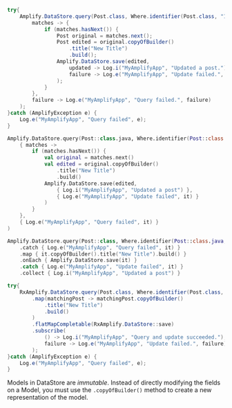 <BlockSwitcher>
<Block name="Java">

```java
try{
    Amplify.DataStore.query(Post.class, Where.identifier(Post.class, "123"),
        matches -> {
            if (matches.hasNext()) {
                Post original = matches.next();
                Post edited = original.copyOfBuilder()
                    .title("New Title")
                    .build();
                Amplify.DataStore.save(edited,
                    updated -> Log.i("MyAmplifyApp", "Updated a post."),
                    failure -> Log.e("MyAmplifyApp", "Update failed.", failure)
                );
            }
        },
        failure -> Log.e("MyAmplifyApp", "Query failed.", failure)
    );
}catch (AmplifyException e) {
    Log.e("MyAmplifyApp", "Query failed", e);
}
```

</Block>
<Block name="Kotlin - Callbacks">

```kotlin
Amplify.DataStore.query(Post::class.java, Where.identifier(Post::class.java, "123"),
    { matches ->
        if (matches.hasNext()) {
            val original = matches.next()
            val edited = original.copyOfBuilder()
                .title("New Title")
                .build()
            Amplify.DataStore.save(edited,
                { Log.i("MyAmplifyApp", "Updated a post") },
                { Log.e("MyAmplifyApp", "Update failed", it) }
            )
        }
    },
    { Log.e("MyAmplifyApp", "Query failed", it) }
)
```

</Block>
<Block name="Kotlin - Coroutines">

```kotlin
Amplify.DataStore.query(Post::class, Where.identifier(Post::class.java, "123"))
    .catch { Log.e("MyAmplifyApp", "Query failed", it) }
    .map { it.copyOfBuilder().title("New Title").build() }
    .onEach { Amplify.DataStore.save(it) }
    .catch { Log.e("MyAmplifyApp", "Update failed", it) }
    .collect { Log.i("MyAmplifyApp", "Updated a post") }
```

</Block>
<Block name="RxJava">

```java
try{
    RxAmplify.DataStore.query(Post.class, Where.identifier(Post.class, "123"))
        .map(matchingPost -> matchingPost.copyOfBuilder()
            .title("New Title")
            .build()
        )
        .flatMapCompletable(RxAmplify.DataStore::save)
        .subscribe(
            () -> Log.i("MyAmplifyApp", "Query and update succeeded."),
            failure -> Log.e("MyAmplifyApp", "Update failed.", failure)
        );
}catch (AmplifyException e) {
    Log.e("MyAmplifyApp", "Query failed", e);
}
```

</Block>
</BlockSwitcher>

<Callout>

Models in DataStore are *immutable*. Instead of directly modifying the fields on a Model, you must use the `.copyOfBuilder()` method to create a new representation of the model.

</Callout>
